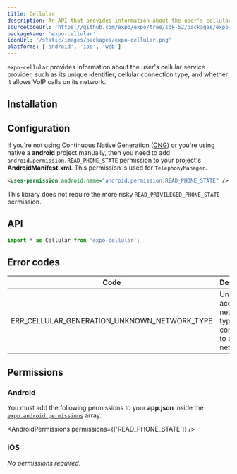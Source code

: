 ```yaml
---
title: Cellular
description: An API that provides information about the user's cellular service provider.
sourceCodeUrl: 'https://github.com/expo/expo/tree/sdk-52/packages/expo-cellular'
packageName: 'expo-cellular'
iconUrl: '/static/images/packages/expo-cellular.png'
platforms: ['android', 'ios', 'web']
---
```



`expo-cellular` provides information about the user's cellular service provider, such as its unique identifier, cellular connection type, and whether it allows VoIP calls on its network.

## Installation

<APIInstallSection />

## Configuration

<ConfigReactNative>

If you're not using Continuous Native Generation ([CNG](/workflow/continuous-native-generation/)) or you're using native a **android** project manually, then you need to add `android.permission.READ_PHONE_STATE` permission to your project's **AndroidManifest.xml**. This permission is used for `TelephonyManager`.

```xml android/app/src/main/AndroidManifest.xml
<uses-permission android:name="android.permission.READ_PHONE_STATE" />
```

This library does not require the more risky `READ_PRIVILEGED_PHONE_STATE` permission.

</ConfigReactNative>

## API

```js
import * as Cellular from 'expo-cellular';
```

<APISection packageName="expo-cellular" apiName="Cellular" />

## Error codes

| Code                                         | Description                                                          |
| -------------------------------------------- | -------------------------------------------------------------------- |
| ERR_CELLULAR_GENERATION_UNKNOWN_NETWORK_TYPE | Unable to access network type or not connected to a cellular network |

## Permissions

### Android

You must add the following permissions to your **app.json** inside the [`expo.android.permissions`](/versions/latest/config/app/#permissions) array.

<AndroidPermissions permissions={['READ_PHONE_STATE']} />

### iOS

_No permissions required_.
